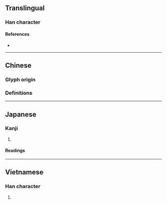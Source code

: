 {{character info/new}}
==Translingual==

===Han character===
{{Han char|rn=75|rad=木|as=06|sn=10|four=|canj=DOI|ids=⿰[[木]][[伐]]}}

====References====
* {{Han ref|kx=0523.190|dkj=14731|dj=0911.160|hdz=21201.010|uh=6830|ud=26672}}

----

==Chinese==
===Glyph origin===
{{Han etym}}
===Definitions===
{{zh-see|筏|v}}

----

==Japanese==

===Kanji===
{{ja-kanji|grade=|rs=木06}}

# {{defn|lang=ja|sort=木06}}

====Readings====
{{ja-readings
|goon=ぼち
|kanon=はつ
|kanyoon=ばつ
|kun=いかだ-
|nanori=
}}

----

==Vietnamese==

===Han character===
{{vi-hantu|[[phiệt]]|rs=木06}}

# {{defn|lang=vi|sort=木06}}